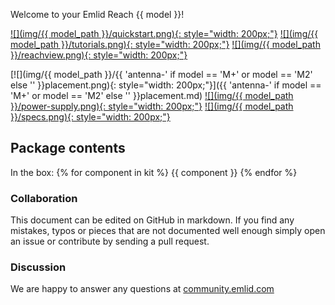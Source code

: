 Welcome to your Emlid Reach {{ model }}!

  [![](img/{{ model_path }}/quickstart.png){: style="width: 200px;"}](quickstart.md)
  [![](img/{{ model_path }}/tutorials.png){: style="width: 200px;"}](tutorials.md)
  [![](img/{{ model_path }}/reachview.png){: style="width: 200px;"}](common/reachview3/crs-setup)

  [![](img/{{ model_path }}/{{ 'antenna-' if model == 'M+' or model == 'M2' else '' }}placement.png){: style="width: 200px;"}]({{ 'antenna-' if model == 'M+' or model == 'M2' else '' }}placement.md)
  [![](img/{{ model_path }}/power-supply.png){: style="width: 200px;"}](power-supply.md)
  [![](img/{{ model_path }}/specs.png){: style="width: 200px;"}](specs.md)

## Package contents

In the box:
{% for component in kit %}
{{ component }}
{% endfor %}
### Collaboration

This document can be edited on GitHub in markdown. If you find any mistakes, typos or  pieces that are not documented well enough simply open an issue or contribute by sending a pull request.

### Discussion

We are happy to answer any questions at [community.emlid.com](http://community.emlid.com)
